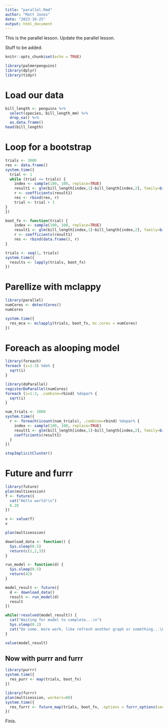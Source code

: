 ```yaml
---
title: "parallel.Rmd"
author: "Matt Jones"
date: "2023-10-25"
output: html_document
---
```


This is the parallel lesson. Update the parallel lesson.

Stuff to be added.

```r
knitr::opts_chunk$set(echo = TRUE)
```

```r
library(palmerpenguins)
library(dplyr)
library(tidyr)
```

# Load our data

```r
bill_length <- penguins %>% 
  select(species, bill_length_mm) %>% 
  drop_na() %>% 
  as.data.frame()
head(bill_length)
```

# Loop for a bootstrap

```r
trials <- 3000
res <- data.frame()
system.time({
  trial <- 1
  while (trial <= trials) {
    index <- sample(100, 100, replace=TRUE)
    result1 <- glm(bill_length[index,1]~bill_length[index,2], family=binomial(logit))
    r <- coefficients(result1)
    res <- rbind(res, r)
    trial <- trial + 1
}
})
```

```r
boot_fx <- function(trial) {
    index <- sample(100, 100, replace=TRUE)
    result1 <- glm(bill_length[index,1]~bill_length[index,2], family=binomial(logit))
    r <- coefficients(result1)
    res <- rbind(data.frame(), r)
}

trials <- seq(1, trials)
system.time({
  results <- lapply(trials, boot_fx)
})
```


# Parellize with mclappy

```r
library(parallel)
numCores <- detectCores()
numCores
```

```r
system.time({
  res_mca <- mclapply(trials, boot_fx, mc.cores = numCores)
})
```


# Foreach as alooping model

```r
library(foreach)
foreach (i=1:3) %do% {
  sqrt(i)
}
```
```r
library(doParallel)
registerDoParallel(numCores)
foreach (i=1:3, .combine=rbind) %dopar% {
  sqrt(i)
}
```
```r
num_trials <- 3000
system.time({
  r <- foreach(icount(num_trials), .combine=rbind) %dopar% {
    index <- sample(100, 100, replace=TRUE)
    result1 <- glm(bill_length[index,1]~bill_length[index,2], family=binomial(logit))
    coefficients(result1)
  }
})
```

```r
stopImplicitCluster()
```


# Future and furrr

```r
library(future)
plan(multisession)
f <- future({
  cat("Hello world!\n")
  6.28
})

v <- value(f)
v
```

```r
plan(multisession)

download_data <- function() {
  Sys.sleep(0.5)
  return(c(1,2,3))
}

run_model <- function(d) {
  Sys.sleep(0.5)
  return(42)
}

model_result <- future({
  d <- download_data()
  result <- run_model(d)
  result
})

while(!resolved(model_result)) {
  cat("Waiting for model to complete...\n")
  Sys.sleep(0.2)
  cat("Do some. more work, like refresh another graph or something...\n")
}

value(model_result)
```

## Now with purrr and furrr

```r
library(purrr)
system.time({
  res_purr <- map(trials, boot_fx)
})
```
```r
library(furrr)
plan(multisession, workers=80)
system.time({
  res_furrr <- future_map(trials, boot_fx, .options = furrr_options(seed = TRUE))
})
```

Finis.